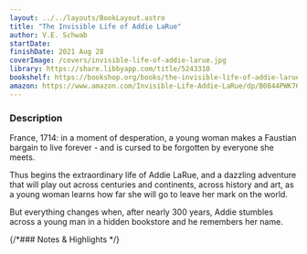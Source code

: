 ```yaml
---
layout: ../../layouts/BookLayout.astro
title: "The Invisible Life of Addie LaRue"
author: V.E. Schwab
startDate:
finishDate: 2021 Aug 28
coverImage: /covers/invisible-life-of-addie-larue.jpg
library: https://share.libbyapp.com/title/5243310
bookshelf: https://bookshop.org/books/the-invisible-life-of-addie-larue-9780765387578/9780765387561
amazon: https://www.amazon.com/Invisible-Life-Addie-LaRue/dp/B0844PWK76/
---
```


<ReadingTime
  startDate  = {frontmatter.startDate}
  finishDate = {frontmatter.finishDate}
/>

### Description
France, 1714: in a moment of desperation, a young woman makes a Faustian bargain to live forever - and is cursed to be forgotten by everyone she meets.

Thus begins the extraordinary life of Addie LaRue, and a dazzling adventure that will play out across centuries and continents, across history and art, as a young woman learns how far she will go to leave her mark on the world.

But everything changes when, after nearly 300 years, Addie stumbles across a young man in a hidden bookstore and he remembers her name.

{/*### Notes & Highlights */}

<BuyBook
  library   = {frontmatter.library}
  bookshelf = {frontmatter.bookshelf}
  amazon    = {frontmatter.amazon}
/>
